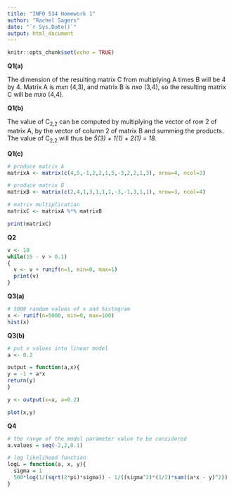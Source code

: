 ```yaml
---
title: "INFO 534 Homework 1"
author: "Rachel Sagers"
date: "`r Sys.Date()`"
output: html_document
---
```


```r
knitr::opts_chunk$set(echo = TRUE)
```

**Q1(a)**

The dimension of the resulting matrix C from multiplying A times B will be 4 by 4. Matrix A is *mxn* (4,3), and matrix B is *nxo* (3,4), so the resulting matrix C will be *mxo* (4,4). 

**Q1(b)**

The value of C~2,2~ can be computed by multiplying the vector of row 2 of matrix A, by the vector of column 2 of matrix B and summing the products. The value of C~2,2~ will thus be *5(3) + 1(1) + 2(1) = 18.*

**Q1(c)**

```r
# produce matrix A
matrixA <- matrix(c(4,5,-1,2,2,1,5,-3,2,2,1,3), nrow=4, ncol=3)

# produce matrix B
matrixB <- matrix(c(2,4,1,3,1,1,1,-3,-1,3,1,1), nrow=3, ncol=4)

# matrix multiplication
matrixC <- matrixA %*% matrixB

print(matrixC)

```

**Q2**

```r
v <- 10
while(15 - v > 0.1)
{
  v <- v + runif(n=1, min=0, max=1)
  print(v)
}
```

**Q3(a)**

```r

# 5000 random values of x and histogram
x <- runif(n=5000, min=0, max=100)
hist(x)
```

**Q3(b)**

``` r
# put x values into linear model
a <- 0.2

output = function(a,x){
y = -1 + a*x
return(y)
}

y <- output(x=x, a=0.2)

plot(x,y)
```

**Q4**

```r
# the range of the model parameter value to be considered
a.values = seq(-2,2,0.1)

# log likelihood function
logL = function(a, x, y){
  sigma = 1
  500*log(1/(sqrt(2*pi)*sigma)) - 1/((sigma^2)*(1/2)*sum((a*x - y)^2))
}
```